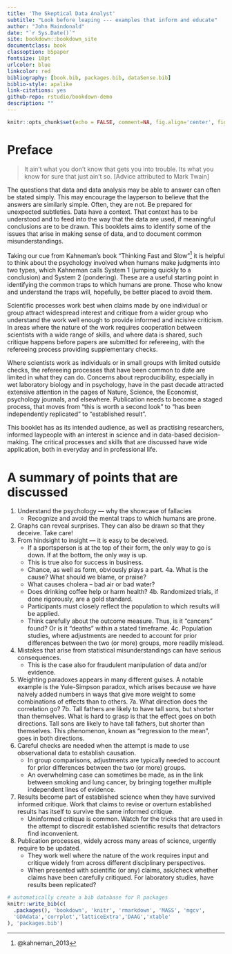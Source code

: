 ```yaml
--- 
title: 'The Skeptical Data Analyst'
subtitle: "Look before leaping --- examples that inform and educate"
author: "John Maindonald"
date: "`r Sys.Date()`"
site: bookdown::bookdown_site
documentclass: book
classoption: b5paper
fontsize: 10pt
urlcolor: blue
linkcolor: red
bibliography: [book.bib, packages.bib, dataSense.bib]
biblio-style: apalike
link-citations: yes
github-repo: rstudio/bookdown-demo
description: ""
---
```


```r
knitr::opts_chunk$set(echo = FALSE, comment=NA, fig.align='center', fig.width=5.5,fig.height=5.5)
```

\renewcommand{\bibname}{References}

# Preface {-}

> It ain't what you don't know that gets you into trouble.
> Its what you know for sure that just ain't so.
> [Advice attributed to Mark Twain]

The questions that data and data analysis may be able to answer can 
often be stated simply. This may encourage the layperson to believe 
that the answers are similarly simple. Often, they are not. Be 
prepared for unexpected subtleties. Data have a context.  That context 
has to be understood and to feed into the way that the data are used,
if meaningful conclusions are to be drawn.  This booklets aims to
identify some of the issues that arise in making sense of data, 
and to document common misunderstandings.

Taking our cue from Kahneman's book "Thinking Fast and Slow"^[@kahneman_2013]
it is helpful to think about the psychology involved when 
humans make judgments into two types, which Kahneman calls System 1 
(jumping quickly to a conclusion) and System 2 (pondering). 
These are a useful starting point in identifying the common traps
to which humans are prone.  Those who know and understand the traps
will, hopefully, be better placed to avoid them.

Scientific processes work best when claims made by one individual
or group attract widespread interest and critique from a wider group 
who understand the work well enough to provide informed and incisive 
criticism. In areas where the nature of the work requires
cooperation between scientists with a wide range of skills, and
where data is shared, such critique happens before papers are 
submitted for refereeing, with the refereeing process providing
supplementary checks.

Where scientists work as individuals or in small groups with
limited outside checks, the refereeing processes that have been
common to date are limited in what they can do. Concerns about 
reproducibility, especially in wet laboratory biology and in psychology, 
have in the past decade attracted extensive attention in the pages of
Nature, Science, the Economist, psychology journals, and elsewhere.
Publication needs to become a staged process, that moves from
"this is worth a second look" to "has been independently replicated"
to "established result".

This booklet has as its intended audience, as well as practising 
researchers, informed laypeople with an interest in science and 
in data-based decision-making.  The critical processes and skills
that are discussed have wide application, both in everyday and
in professional life.

# A summary of points that are discussed  {-}

1. Understand the psychology  --- why the showcase of fallacies
    +  Recognize and avoid the mental traps to which humans are prone.
2. Graphs can reveal surprises. They can also be drawn 
so that they deceive.  Take care! 
3. From hindsight to insight --- it is easy to be deceived.
    + If a sportsperson is at the top of their form, the only 
way to go is down. If at the bottom, the only way is up.
    + This is true also for success in business.
    + Chance, as well as form, obviously plays a part.
4a. What is the cause?  What should we blame, or praise?
    + What causes cholera – bad air or bad water? 
    + Does drinking coffee help or harm health? 
4b. Randomized trials, if done rigorously, are a gold standard.
    + Participants must closely reflect the population to which
results will be applied.
    + Think carefully about the outcome measure.  Thus, is it
    "cancers" found?  Or is it "deaths" within a stated timeframe.
4c. Population studies, where adjustments are needed 
to account for prior differences between the two (or more)
groups, more readily mislead.
5. Mistakes that arise from statistical misunderstandings
can have serious consequences.
    + This is the case also for fraudulent manipulation of
    data and/or evidence.
6. Weighting paradoxes appears in many different guises.
A notable example is the Yule-Simpson paradox, which arises 
because we have naively added numbers in ways that give more 
weight to some combinations of effects than to others. 
7a. What direction does the correlation go? 
7b. Tall fathers are likely to have tall sons, but shorter than themselves. 
What is hard to grasp is that the effect goes on both directions.
Tall sons are likely to have tall fathers, but shorter than themselves.
This phenomenon, known as "regression to the mean", 
goes in both directions.
8. Careful checks are needed when the attempt is made to use
observational data to establish causation.
    + In group comparisons, adjustments are typically needed 
to account for prior differences between the two (or more)
groups.
    + An overwhelming case can sometimes be made, as in the link
    between smoking and lung cancer, by bringing together multiple 
    independent lines of evidence.
9. Results become part of established science when they have
survived informed critique. Work that claims to revise or overturn
established results has itself to survive the same informed critique.
    + Uninformed critique is common.  Watch for the 
tricks that are used in the attempt to discredit established
scientific results that detractors find inconvenient.
10. Publication processes, widely across many areas of science,
urgently require to be updated.
    + They work well where the nature of the work requires input
    and critique widely from across different disciplinary 
    perspectives.
    + When presented with scientific (or any) claims, ask/check
    whether claims have been carefully critiqued.  For laboratory
    studies, have results been replicated?


```r
# automatically create a bib database for R packages
knitr::write_bib(c(
  .packages(), 'bookdown', 'knitr', 'rmarkdown', 'MASS', 'mgcv', 
  'GDAdata','corrplot','latticeExtra','DAAG','xtable'
), 'packages.bib')
```
